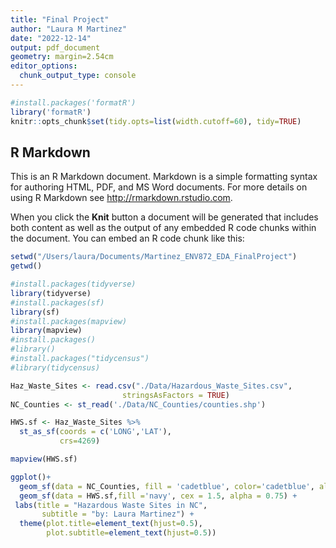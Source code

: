 ```yaml
---
title: "Final Project"
author: "Laura M Martinez"
date: "2022-12-14"
output: pdf_document
geometry: margin=2.54cm
editor_options: 
  chunk_output_type: console
---
```


```r
#install.packages('formatR')
library('formatR')
knitr::opts_chunk$set(tidy.opts=list(width.cutoff=60), tidy=TRUE)
```

## R Markdown

This is an R Markdown document. Markdown is a simple formatting syntax for authoring HTML, PDF, and MS Word documents. For more details on using R Markdown see <http://rmarkdown.rstudio.com>.

When you click the **Knit** button a document will be generated that includes both content as well as the output of any embedded R code chunks within the document. You can embed an R code chunk like this:

```r
setwd("/Users/laura/Documents/Martinez_ENV872_EDA_FinalProject")
getwd()

#install.packages(tidyverse)
library(tidyverse)
#install.packages(sf)
library(sf)
#install.packages(mapview)
library(mapview)
#install.packages()
#library()
#install.packages("tidycensus")
#library(tidycensus)
```


```r
Haz_Waste_Sites <- read.csv("./Data/Hazardous_Waste_Sites.csv",
                         stringsAsFactors = TRUE)
NC_Counties <- st_read('./Data/NC_Counties/counties.shp')

```

```r
HWS.sf <- Haz_Waste_Sites %>% 
  st_as_sf(coords = c('LONG','LAT'),
           crs=4269)

mapview(HWS.sf)

ggplot()+
  geom_sf(data = NC_Counties, fill = 'cadetblue', color='cadetblue', alpha = 0.5) + 
  geom_sf(data = HWS.sf,fill ='navy', cex = 1.5, alpha = 0.75) +
 labs(title = "Hazardous Waste Sites in NC",
       subtitle = "by: Laura Martinez") +
  theme(plot.title=element_text(hjust=0.5),
        plot.subtitle=element_text(hjust=0.5))

```
```r

```